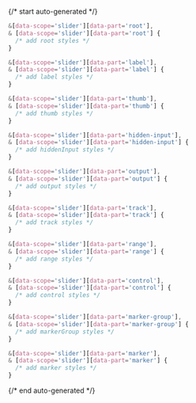 {/* start auto-generated */}

```scss
&[data-scope='slider'][data-part='root'],
& [data-scope='slider'][data-part='root'] {
  /* add root styles */
}

&[data-scope='slider'][data-part='label'],
& [data-scope='slider'][data-part='label'] {
  /* add label styles */
}

&[data-scope='slider'][data-part='thumb'],
& [data-scope='slider'][data-part='thumb'] {
  /* add thumb styles */
}

&[data-scope='slider'][data-part='hidden-input'],
& [data-scope='slider'][data-part='hidden-input'] {
  /* add hiddenInput styles */
}

&[data-scope='slider'][data-part='output'],
& [data-scope='slider'][data-part='output'] {
  /* add output styles */
}

&[data-scope='slider'][data-part='track'],
& [data-scope='slider'][data-part='track'] {
  /* add track styles */
}

&[data-scope='slider'][data-part='range'],
& [data-scope='slider'][data-part='range'] {
  /* add range styles */
}

&[data-scope='slider'][data-part='control'],
& [data-scope='slider'][data-part='control'] {
  /* add control styles */
}

&[data-scope='slider'][data-part='marker-group'],
& [data-scope='slider'][data-part='marker-group'] {
  /* add markerGroup styles */
}

&[data-scope='slider'][data-part='marker'],
& [data-scope='slider'][data-part='marker'] {
  /* add marker styles */
}
```

{/* end auto-generated */}

